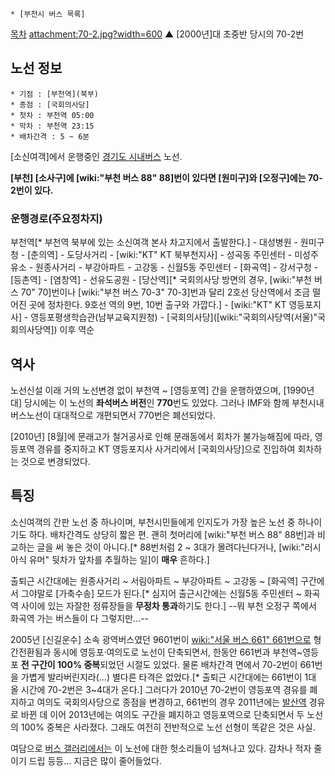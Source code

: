  * [부천시 버스 목록]

[[목차]]
attachment:70-2.jpg?width=600
▲ [2000년]대 초중반 당시의 70-2번

== 노선 정보 ==
 * 기점 : [부천역](북부)
 * 종점 : [국회의사당]
 * 첫차 : 부천역 05:00
 * 막차 : 부천역 23:15
 * 배차간격 : 5 ~ 6분

[소신여객]에서 운행중인 [[경기도 시내버스]] 노선.

'''[부천] [소사구]에 [wiki:"부천 버스 88" 88]번이 있다면 [원미구]와 [오정구]에는 70-2번이 있다.'''

=== 운행경로(주요정차지) ===
부천역[* 부천역 북부에 있는 소신여객 본사 차고지에서 출발한다.] - 대성병원 - 원미구청 - [춘의역] - 도당사거리 - [wiki:"KT" KT 북부천지사] - 성곡동 주민센터 - 미성주유소 - 원종사거리 - 부강아파트 - 고강동 - 신월5동 주민센터 - [화곡역] - 강서구청 - [등촌역] - [염창역] - 선유도공원 - [당산역][* 국회의사당 방면의 경우, [wiki:"부천 버스 70" 70]번이나 [wiki:"부천 버스 70-3" 70-3]번과 달리 2호선 당산역에서 조금 떨어진 곳에 정차한다. 9호선 역의 9번, 10번 출구와 가깝다.] - [wiki:"KT" KT 영등포지사] - 영등포평생학습관(남부교육지원청) - [국회의사당]([wiki:"국회의사당역(서울)"국회의사당역]) 이후 역순

== 역사 ==
노선신설 이래 거의 노선변경 없이 부천역 ~ [영등포역] 간을 운행하였으며, [1990년대] 당시에는 이 노선의 '''좌석버스 버전'''인 '''770'''번도 있었다. 그러나 IMF와 함께 부천시내 버스노선이 대대적으로 개편되면서 770번은 폐선되었다.

[2010년] [8월]에 문래고가 철거공사로 인해 문래동에서 회차가 불가능해짐에 따라, 영등포역 경유를 중지하고 KT 영등포지사 사거리에서 [국회의사당]으로 진입하여 회차하는 것으로 변경되었다.

== 특징 ==
소신여객의 간판 노선 중 하나이며, 부천시민들에게 인지도가 가장 높은 노선 중 하나이기도 하다. 배차간격도 상당히 짧은 편. 괜히 첫머리에 [wiki:"부천 버스 88" 88번]과 비교하는 글을 써 놓은 것이 아니다.[* 88번처럼 2 ~ 3대가 몰려다닌다거나, [wiki:"러시아식 유머" 뒷차가 앞차를 추월하는 일]이 '''매우''' 흔하다.]

출퇴근 시간대에는 원종사거리 ~ 서림아파트 ~ 부강아파트 ~ 고강동 ~ [화곡역] 구간에서 그야말로 [가축수송] 모드가 된다.[* 심지어 출근시간에는 신월5동 주민센터 ~ 화곡역 사이에 있는 자잘한 정류장들을 '''무정차 통과'''하기도 한다.] --뭐 부천 오정구 쪽에서 화곡역 가는 버스들이 다 그렇지만...--

2005년 [신길운수] 소속 광역버스였던 9601번이 [[wiki:"서울 버스 661" 661]]번으로 형간전환됨과 동시에 영등포·여의도로 노선이 단축되면서, 한동안 661번과 부천역~영등포 '''전 구간이 100% 중복'''되었던 시절도 있었다. 물론 배차간격 면에서 70-2번이 661번을 가볍게 발라버린지라(...) 별다른 타격은 없었다.[* 출퇴근 시간대에는 661번이 1대 올 시간에 70-2번은 3~4대가 온다.] 그러다가 2010년 70-2번이 영등포역 경유를 폐지하고 여의도 국회의사당으로 종점을 변경하고, 661번의 경우 2011년에는 [[발산역]] 경유로 바뀐 데 이어 2013년에는 여의도 구간을 폐지하고 영등포역으로 단축되면서 두 노선의 100% 중복은 사라졌다. 그래도 여전히 전반적으로 노선 선형이 똑같은 것은 사실.

여담으로 [[버스 갤러리]]에서는 이 노선에 대한 헛소리들이 넘쳐나고 있다. 감차나 적자 줄이기 드립 등등... 지금은 많이 줄어들었다.
